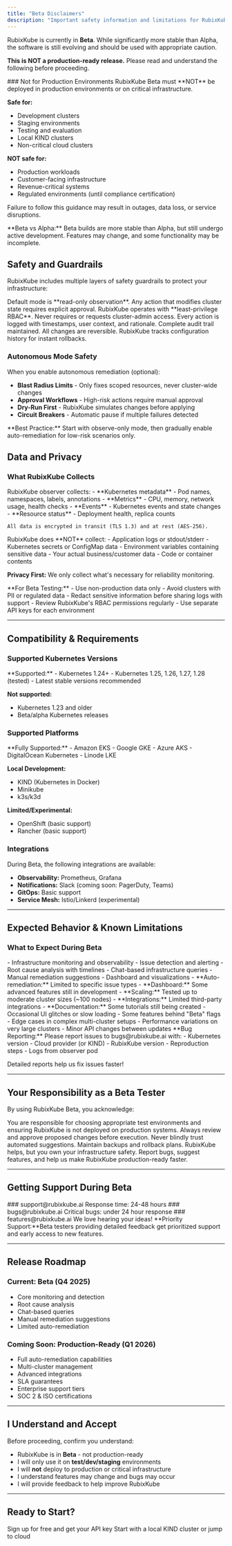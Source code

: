 ```yaml
---
title: "Beta Disclaimers"
description: "Important safety information and limitations for RubixKube Beta release"
---
```


RubixKube is currently in **Beta**. While significantly more stable than Alpha, the software is still evolving and should be used with appropriate caution.

**This is NOT a production-ready release.** Please read and understand the following before proceeding.

<Warning>
### Not for Production Environments
RubixKube Beta must **NOT** be deployed in production environments or on critical infrastructure.

**Safe for:**
- Development clusters
- Staging environments
- Testing and evaluation
- Local KIND clusters
- Non-critical cloud clusters

**NOT safe for:**
- Production workloads
- Customer-facing infrastructure
- Revenue-critical systems
- Regulated environments (until compliance certification)

Failure to follow this guidance may result in outages, data loss, or service disruptions.
</Warning>

<Info>
**Beta vs Alpha:** Beta builds are more stable than Alpha, but still undergo active development. Features may change, and some functionality may be incomplete.
</Info>


## Safety and Guardrails

RubixKube includes multiple layers of safety guardrails to protect your infrastructure:

<CardGroup cols={2}>
  <Card title="Observe-Only by Default" icon="eye">
    Default mode is **read-only observation**. Any action that modifies cluster state requires explicit approval.
  </Card>
  <Card title="Minimal Permissions" icon="key">
    RubixKube operates with **least-privilege RBAC**. Never requires or requests cluster-admin access.
  </Card>
  <Card title="Full Audit Logging" icon="list">
    Every action is logged with timestamps, user context, and rationale. Complete audit trail maintained.
  </Card>
  <Card title="Rollback Ready" icon="rotate-left">
    All changes are reversible. RubixKube tracks configuration history for instant rollbacks.
  </Card>
</CardGroup>

### Autonomous Mode Safety

When you enable autonomous remediation (optional):

- **Blast Radius Limits** - Only fixes scoped resources, never cluster-wide changes
- **Approval Workflows** - High-risk actions require manual approval
- **Dry-Run First** - RubixKube simulates changes before applying
- **Circuit Breakers** - Automatic pause if multiple failures detected

<Warning>
**Best Practice:** Start with observe-only mode, then gradually enable auto-remediation for low-risk scenarios only.
</Warning>


## Data and Privacy

### What RubixKube Collects

<AccordionGroup>
  <Accordion title=" Data We Collect" icon="check">
    RubixKube observer collects:
    - **Kubernetes metadata** - Pod names, namespaces, labels, annotations
    - **Metrics** - CPU, memory, network usage, health checks
    - **Events** - Kubernetes events and state changes
    - **Resource status** - Deployment health, replica counts
    
    All data is encrypted in transit (TLS 1.3) and at rest (AES-256).
  </Accordion>

  <Accordion title=" Data We NEVER Collect" icon="xmark">
    RubixKube does **NOT** collect:
    - Application logs or stdout/stderr
    - Kubernetes secrets or ConfigMap data
    - Environment variables containing sensitive data
    - Your actual business/customer data
    - Code or container contents

**Privacy First:** We only collect what's necessary for reliability monitoring.
  </Accordion>

  <Accordion title=" Security Best Practices" icon="lock">
**For Beta Testing:**
- Use non-production data only
- Avoid clusters with PII or regulated data
- Redact sensitive information before sharing logs with support
- Review RubixKube's RBAC permissions regularly
- Use separate API keys for each environment
  </Accordion>
</AccordionGroup>  

---

## Compatibility & Requirements

### Supported Kubernetes Versions

<Accordion title="Kubernetes Versions">
**Supported:**
- Kubernetes 1.24+
- Kubernetes 1.25, 1.26, 1.27, 1.28 (tested)
- Latest stable versions recommended

**Not supported:**
- Kubernetes 1.23 and older
- Beta/alpha Kubernetes releases
</Accordion>

### Supported Platforms

<Accordion title="Cloud Providers">
**Fully Supported:**
- Amazon EKS
- Google GKE
- Azure AKS
- DigitalOcean Kubernetes
- Linode LKE

**Local Development:**
- KIND (Kubernetes in Docker)
- Minikube
- k3s/k3d

**Limited/Experimental:**
- OpenShift (basic support)
- Rancher (basic support)
</Accordion>

### Integrations

During Beta, the following integrations are available:

- **Observability:** Prometheus, Grafana
- **Notifications:** Slack (coming soon: PagerDuty, Teams)
- **GitOps:** Basic support
- **Service Mesh:** Istio/Linkerd (experimental)

---

## Expected Behavior & Known Limitations

### What to Expect During Beta

<AccordionGroup>
  <Accordion title=" What Works Well">
    - Infrastructure monitoring and observability
    - Issue detection and alerting
    - Root cause analysis with timelines
    - Chat-based infrastructure queries
    - Manual remediation suggestions
    - Dashboard and visualizations
  </Accordion>

  <Accordion title=" Known Limitations">
    - **Auto-remediation:** Limited to specific issue types
    - **Dashboard:** Some advanced features still in development
    - **Scaling:** Tested up to moderate cluster sizes (~100 nodes)
    - **Integrations:** Limited third-party integrations
    - **Documentation:** Some tutorials still being created
  </Accordion>

  <Accordion title=" You May Encounter">
    - Occasional UI glitches or slow loading
    - Some features behind "Beta" flags
    - Edge cases in complex multi-cluster setups
    - Performance variations on very large clusters
    - Minor API changes between updates
  </Accordion>
</AccordionGroup>

<Note>
**Bug Reporting:** Please report issues to bugs@rubixkube.ai with:
- Kubernetes version
- Cloud provider (or KIND)
- RubixKube version
- Reproduction steps
- Logs from observer pod

Detailed reports help us fix issues faster!
</Note>

---

## Your Responsibility as a Beta Tester

By using RubixKube Beta, you acknowledge:

<CardGroup cols={2}>
  <Card title="Environment Safety" icon="shield">
    You are responsible for choosing appropriate test environments and ensuring RubixKube is not deployed on production systems.
  </Card>
  <Card title="Review Actions" icon="eye">
    Always review and approve proposed changes before execution. Never blindly trust automated suggestions.
  </Card>
  <Card title="Backup & Rollback" icon="database">
    Maintain backups and rollback plans. RubixKube helps, but you own your infrastructure safety.
  </Card>
  <Card title="Provide Feedback" icon="comment">
    Report bugs, suggest features, and help us make RubixKube production-ready faster.
  </Card>
</CardGroup>

---

## Getting Support During Beta

<CardGroup cols={3}>
  <Card title="Email Support" icon="envelope">
### support@rubixkube.ai
    Response time: 24-48 hours
  </Card>
  <Card title="Bug Reports" icon="bug">
### bugs@rubixkube.ai
    Critical bugs: under 24 hour response
  </Card>
  <Card title="Feature Requests" icon="lightbulb">
### features@rubixkube.ai
    We love hearing your ideas!
  </Card>
</CardGroup>

<Tip>
**Priority Support:**Beta testers providing detailed feedback get prioritized support and early access to new features.
</Tip>

---

## Release Roadmap

### Current: Beta (Q4 2025)
-  Core monitoring and detection
-  Root cause analysis
-  Chat-based queries
-  Manual remediation suggestions
-  Limited auto-remediation

### Coming Soon: Production-Ready (Q1 2026)
-  Full auto-remediation capabilities
-  Multi-cluster management
-  Advanced integrations
-  SLA guarantees
-  Enterprise support tiers
-  SOC 2 & ISO certifications

---

## I Understand and Accept

Before proceeding, confirm you understand:

- RubixKube is in **Beta** - not production-ready
- I will only use it on **test/dev/staging** environments
- I will **not** deploy to production or critical infrastructure
- I understand features may change and bugs may occur
- I will provide feedback to help improve RubixKube

---

## Ready to Start?

<CardGroup cols={2}>
  <Card
    title="Create Your Account"
    icon="user-plus"
    href="/getting-started/sign-up"
    horizontal
  >
    Sign up for free and get your API key
  </Card>
  <Card
    title="Install RubixKube"
    icon="download"
    href="/getting-started/installation-kind"
    horizontal
  >
    Start with a local KIND cluster or jump to cloud
  </Card>
</CardGroup>

